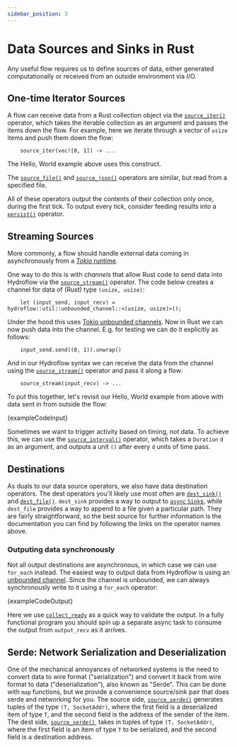 ```yaml
---
sidebar_position: 3
---
```


# Data Sources and Sinks in Rust
Any useful flow requires us to define sources of data, either generated computationally or received from
an outside environment via I/O.

## One-time Iterator Sources
A flow can receive data from a Rust collection object via the [`source_iter()`](./surface_ops_gen.md#source_iter) operator, which takes the
iterable collection as an argument and passes the items down the flow.
For example, here we iterate through a vector of `usize` items and push them down the flow:
```rust,ignore
    source_iter(vec![0, 1]) -> ...
```
The Hello, World example above uses this construct. 

The [`source_file()`](./surface_ops_gen.md#source_file) and [`source_json()`](./surface_ops_gen.md#source_json) operators are similar, but read from a specified file.

All of these operators output the contents of their collection only once, during the first tick.
To output every tick, consider feeding results into a [`persist()`](./surface_ops_gen.md#persist) 
operator.

## Streaming Sources
More commonly, a flow should handle external data coming in asynchronously from a [_Tokio_ runtime](https://tokio.rs/tokio/tutorial).

One way to do this is with _channels_ that allow Rust code to send data into Hydroflow via the [`source_stream()`](./surface_ops_gen.md#source_stream) operator.
The code below creates a channel for data of (Rust) type `(usize, usize)`:
```rust,ignore
    let (input_send, input_recv) = hydroflow::util::unbounded_channel::<(usize, usize)>();
```
Under the hood this uses [Tokio unbounded channels](https://docs.rs/tokio/latest/tokio/sync/mpsc/fn.unbounded_channel.html).
Now in Rust we can now push data into the channel. E.g. for testing we can do
it explicitly as follows:
```rust,ignore
    input_send.send((0, 1)).unwrap()
```
And in our Hydroflow syntax we can receive the data from the channel using the [`source_stream()`](./surface_ops_gen.md#source_stream) operator and
pass it along a flow:
```rust,ignore
    source_stream(input_recv) -> ...
```

To put this together, let's revisit our Hello, World example from above with data sent
in from outside the flow:

<CodeBlock language="rust" showLineNumbers>{exampleCodeInput}</CodeBlock>

Sometimes we want to trigger activity based on timing, not data. To achieve this, we can use the [`source_interval()`](./surface_ops_gen.md#source_interval) operator, which takes a `Duration` `d` as an argument, and outputs a unit `()` after every `d` units of time pass.

## Destinations
As duals to our data source operators, we also have data destination operators. The dest operators you'll likely use
most often are [`dest_sink()`](./surface_ops_gen.md#dest_sink) and [`dest_file()`](./surface_ops_gen.md#dest_file).
`dest_sink` provides a way to output to [`async` `Sink`s](https://docs.rs/futures/latest/futures/sink/trait.Sink.html),
while `dest_file` provides a way to append to a file given a particular path.
They are fairly straightforward, so the best source for further information is the documentation you can find by following the links on the operator names above.

### Outputing data synchronously
Not all output destinations are asynchronous, in which case we can use `for_each` instead.
The easiest way to output data from Hydroflow is using an [unbounded channel](https://docs.rs/hydroflow/latest/hydroflow/util/fn.unbounded_channel.html).
Since the channel is unbounded, we can always synchronously write to it using a `for_each` operator:

<CodeBlock language="rust" showLineNumbers>{exampleCodeOutput}</CodeBlock>

Here we use [`collect_ready`](https://docs.rs/hydroflow/latest/hydroflow/util/fn.collect_ready.html)
as a quick way to validate the output. In a fully functional program you should spin up a separate async task to consume the output from `output_recv` as it arrives.

## Serde: Network Serialization and Deserialization
One of the mechanical annoyances of networked systems is the need to convert data to wire format ("serialization") and convert it back from wire format to data ("deserialization"),
also known as "Serde".
This can be done with `map` functions, but we provide a convenience source/sink pair that does serde and networking for you. 
The source side, [`source_serde()`](./surface_ops_gen.md#source_serde) generates tuples of the type `(T, SocketAddr)`, 
where the first field is a deserialized item of type `T`, and the second field is the address of the sender of the item.
The dest side, [`source_serde()`](./surface_ops_gen.md#source_serde), takes in tuples of type `(T, SocketAddr)`,
where the first field is an item of type `T` to be serialized, and the second field is a destination address.

